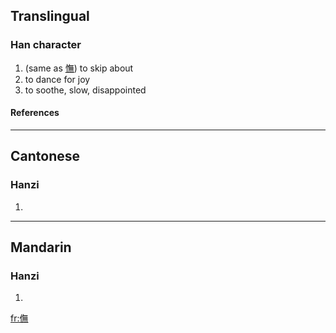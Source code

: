==Translingual==
===Han character===
{{Han char|rn=9|rad=人|as=12|sn=14|four=|canj=人人廿火 (OOTF)}}
# (same as [[憮]]) to skip about
# to dance for joy
# to soothe, slow, disappointed
====References====
{{Han ref|kx=0117.130|hdz=10220.020|uh=3487|ud=13447}}

----
==Cantonese==
===Hanzi===
{{yue-hanzi|jyut=|y=ng5}}
# {{defn|Cantonese}}

----
==Mandarin==
===Hanzi===
{{cmn-hanzi|pin=[[mù]] (mu4), [[wǔ]] (wu3)|wg=mu<sup>4</sup>, wu<sup>3</sup>}}
# {{defn|Mandarin}}

[[fr:㒇]]